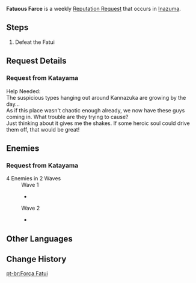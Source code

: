 {{Quest Infobox
|id            = 
|image         = NPC Katayama Thumb.png
|type          = Request
|region        = Inazuma
|summary       = Katayama wants help stopping the troublesome Fatui.
|startLocation = [[Kannazuka]], [[Inazuma]]
|characters    = Traveler
|rep           = Inazuma
|mora          = 20,000
}}
'''Fatuous Farce''' is a weekly [[Reputation Request]] that occurs in [[Inazuma]].

==Steps==
{{Quest Description|The [[Fatui]] are up to no good in Kannazuka. [[Katayama]] hopes that someone can stop them.}}
#Defeat the Fatui

==Request Details==
===Request from Katayama===
Help Needed:<br />
The suspicious types hanging out around Kannazuka are growing by the day...<br />
As if this place wasn't chaotic enough already, we now have these guys coming in. What trouble are they trying to cause?<br />
Just thinking about it gives me the shakes. If some heroic soul could drive them off, that would be great!

==Enemies==
===Request from Katayama===
;4 Enemies in 2 Waves
:Wave 1
:*{{Enemy List|Fatui Skirmisher - Electrohammer Vanguard;Fatui Skirmisher - Pyroslinger Bracer|:*}}
:Wave 2
:*{{Enemy List|Fatui Skirmisher - Cryogunner Legionnaire;Fatui Skirmisher - Geochanter Bracer|:*}}

==Other Languages==
{{Other Languages
|en      = Fatuous Farce
|zhs     = 愚人众引起的混乱
|zhs_rm  = Yúrén Zhòng Yǐnqǐ De Hǔnluàn
|zht     = 愚人眾引起的混亂
|zht_rm  = Yúrén Zhòng Yǐnqǐ De Hǔnluàn
|zh_tl   = Confusion by Fools
|ja      = ファデュイが起こした混乱
|ja_rm   = Fadyui ga Okoshita Konran
|ja_tl   = Chaos Wrecked by Fatui
|ko      = 우인단이 일으킨 혼란
|ko_rm   = 
|ko_tl   = 
|es      = Calamidad Fatui
|es_tl   = Fatui Calamity
|fr      = Fatui en plein tohu-bohu
|fr_tl   = Fatui in the Midst of a Hustle and Bustle
|ru      = Хаос, вызванный Фатуи
|ru_tl   = 
|th      = ความโกลาหลที่เกิดจาก Fatui
|th_rm   = 
|th_tl   = 
|vi      = Fatui Gây Rối
|vi_tl   = 
|de      = Törichte Farce
|de_tl   = Foolish Farce
|id      = Kekacauan Oleh Fatui
|id_tl   = Chaos By Fatui
|pt      = Força Fatui
|pt_tl   = 
}}

==Change History==
{{Change History|2.0}}
[[pt-br:Força Fatui]]